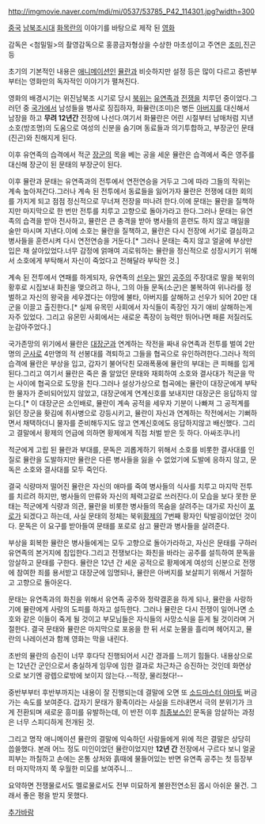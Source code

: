 http://imgmovie.naver.com/mdi/mi/0537/53785_P42_114301.jpg?width=300

[[중국]] [[남북조시대]] [[화목란]]의 이야기를 바탕으로 제작 된 [[영화]]

감독은 <첨밀밀>의 촬영감독으로 홍콩금자형상을 수상한 마초성이고 주연은 [[조미]],진곤 등

초기의 기본적인 내용은 [[애니메이션]]인 [[뮬란]]과 비슷하지만 설정 등은 많이 다르고 중반부부터는 영화만의 독자적인 이야기가 펼쳐진다.

영화의 배경시기는 위진남북조 시기로 당시 [[북위]]는 [[유연]]족과 [[전쟁]]을 치루던 중이었다.그러던 중 [[국가]]에서 남성들을 병사로 징집하자, 화뮬란(조미)은 병든 [[아버지]]를 대신해서 남장을 하고 '''무려 12년간''' 전장에 나선다.여기서 화뮬란은 어린 시절부터 남매처럼 지낸 소호(방조명)의 도움으로 여성의 신분을 숨기며 동료들과 의기투합하고, 부장군인 문태(진곤)와 친해지게 된다.

이후 유연족의 습격에서 적군 [[장군]]의 목을 베는 공을 세운 뮬란은 습격에서 죽은 영주를 대신해 장군이 된 문태의 부장군이 된다.

이후 뮬란과 문태는 유연족과의 전투에서 연전연승을 거두고 그에 따라 그들의 작위는 계속 높아져간다.그러나 계속 된 전투에서 동료들을 잃어가자 뮬란은 전쟁에 대한 회의를 가지게 되고 점점 정신적으로 무너져 전장을 떠나려 한다.이에 문태는 뮬란을 질책하지만 마지막으로 한 번만 전투를 치루고 고향으로 돌아가라고 한다.그러나 문태는 유연족의 습격을 받아 전사하고, 뮬란은 큰 충격을 받아 병사들의 훈련도 하지 않고 매일을 술만 마시며 지낸다.이에 소호는 뮬란을 질책하고, 뮬란은 다시 전장에 서기로 결심하고 병사들을 훈련시켜 다시 연전연승을 거둔다.[* 그러나 문태는 죽지 않고 얼굴에 부상만 입은 채 살아있었다.너무 감정에 얽매여 괴로워하는 뮬란을 정신적으로 성장시키기 위해서 소호에게 부탁해서 자신이 죽었다고 전해달라 부탁한 것.]

계속 된 전투에서 연패를 하게되자, 유연족의 [[선우]]는 [[딸]]인 [[공주]]의 주장대로 딸을 북위의 황후로 시집보내 화친을 맺으려고 하나, 그의 아들 문독(소군)은 불복하여 위나라를 정벌하고 자신의 왕국을 세우겠다는 야망에 불타, 아버지를 살해하고 선우가 되어 20만 대군을 이끌고 출진한다.[* 실제 유목민 사회에서 자식들이 족장인 자기 애비 살해하는게 자주 있었다. 그리고 유몬민 사회에서는 새로운 족장이 능력만 뛰어나면 패륜 저질러도 눈감아주었다.]

국가존망의 위기에서 뮬란은 [[대장군]]과 연계하는 작전을 짜내 유연족과 전투를 벌여 2만명의 [[군사]]로 4만명의 적 선봉대를 격퇴하고 그들을 협곡으로 유인하려한다.그러나 적의 습격에 뮬란은 부상을 입고, 갑자기 불어닥친 모래폭풍에 뮬란의 부대는 큰 피해를 입게 된다.그리고 여기서 뮬란은 죽은 줄 알았던 문태와 재회하여 소호와 결사대가 적군을 막는 사이에 협곡으로 도망을 친다.그러나 설상가상으로 협곡에는 뮬란이 대장군에게 부탁한 물자가 준비되어있지 않았고, 대장군에게 연계신호를 보내지만 대장군은 응답하지 않는다.[* 이 대장군은 소인배로, 뮬란이 계속 공적을 세우자 기분이 나빠져 그 공적계를 읽던 장군을 홧김에 취사병으로 강등시키고, 뮬란이 자신과 연계하는 작전에서는 기뻐하면서 채택하더니 물자를 준비해두지도 않고 연계신호에도 응답하지않고 배신했다. 그리고 결말에서 황제의 언급에 의하면 황제에게 직접 처벌 받은 듯 하다. 아싸조쿠나!]  

적군에게 고립 된 뮬란과 부대를, 문독은 괴롭게하기 위해서 소호를 비롯한 결사대를 인질로 뮬란을 도발하지만 뮬란은 다른 병사들을 잃을 수 없었기에 도발에 응하지 않고, 문독은 소호와 결사대를 모두 죽인다.

결국 식량마저 떨어진 뮬란은 자신의 애마를 죽여 병사들의 식사를 치루고 마지막 전투를 치르려 하지만, 병사들의 만류와 자신의 체력고갈로 쓰러진다.이 모습을 보다 못한 문태는 적군에게 식량과 의관, 뮬란을 비롯한 병사들의 목숨을 살려주는 대가로 자신이 [[포로]]가 되겠다고 하는데, 사실 문태의 정체는 북위[[황제]]의 7번째 황자인 탁발굉이었던 것이다. 문독은 이 요구를 받아들여 문태를 포로로 삼고 뮬란과 병사들을 살려준다.

부상을 회복한 뮬란은 병사들에게는 모두 고향으로 돌아가라하고, 자신은 문태를 구하러 유연족의 본거지에 침입한다.그리고 전쟁보다는 화친을 바라는 공주를 설득하여 문독을 암살하고 문태를 구한다. 뮬란은 12년 간 세운 공적으로 황제에게 여성의 신분으로 전쟁에 참여한 죄를 용서받고 대장군에 임명되나, 뮬란은 아버지를 보살피기 위해서 거절하고 고향으로 돌아온다.

문태는 유연족과의 화친을 위해서 유연족 공주와 정략결혼을 하게 되나, 뮬란을 사랑하기에 뮬란에게 사랑의 도피를 하자고 설득한다. 그러나 뮬란은 다시 전쟁이 일어나면 소호와 같은 이들이 죽게 될 것이고 부모님들은 자식들의 사망소식을 듣게 될 것이라며 거절한다. 결국 문태와 뮬란은 마지막으로 포옹을 한 뒤 서로 눈물을 흘리며 헤어지고, 뮬란의 나레이션과 함께 영화는 막을 내린다.

초반의 뮬란의 승진이 너무 후다닥 진행되어서 시간 경과를 느끼기 힘들다. 내용상으로는 12년간 군인으로서 충실하게 임무에 임한 결과로 차근차근 승진하는 것인데 화면상으로 보기엔 광렙으로밖에 보이지 않는다.--적장, 물리쳤다!--

중반부부터 후반부까지는 내용이 잘 진행되는데 결말에 오면 또 [[소드마스터 야마토]] 버금가는 속도를 보여준다. 갑자기 문태가 황족이라는 사실을 드러내면서 극의 분위기가 크게 전환되며 새로운 흥미를 유발하는데, 이 반전 이후 [[최종보스]]인 문독을 암살하는 과정은 너무 스피디하게 전개된 것.

그리고 명작 애니메이션 뮬란의 결말에 익숙하던 사람들에게 위에 적은 결말은 상당히 씁쓸했다. 본래 어느 정도 미인이었던 뮬란이었지만 '''12년 간''' 전장에서 구르다 보니 얼굴피부는 까칠하고 손에는 온통 상처와 흙때에 물들어있는 반면 유연족 공주는 첫 등장부터 마지막까지 쭉 우월한 미모를 보여주니...

요약하면 전쟁물로서도 멜로물로서도 전부 미묘하게 불완전연소된 몹시 아쉬운 물건. 그래서 좋은 평을 받지 못했다. 
 

[[추가바람]]   
